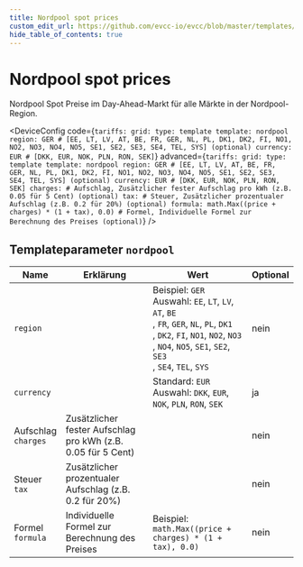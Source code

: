 ```yaml
---
title: Nordpool spot prices
custom_edit_url: https://github.com/evcc-io/evcc/blob/master/templates/definition/tariff/nordpool.yaml
hide_table_of_contents: true
---
```



# Nordpool spot prices

<DeviceFeatures features="EU" />

Nordpool Spot Preise im Day-Ahead-Markt für alle Märkte in der Nordpool-Region.


<DeviceConfig code={`tariffs:
    grid:
      type: template
      template: nordpool
      region: GER # [EE, LT, LV, AT, BE, FR, GER, NL, PL, DK1, DK2, FI, NO1, NO2, NO3, NO4, NO5, SE1, SE2, SE3, SE4, TEL, SYS] (optional)
      currency: EUR # [DKK, EUR, NOK, PLN, RON, SEK]`} advanced={`tariffs:
    grid:
      type: template
      template: nordpool
      region: GER # [EE, LT, LV, AT, BE, FR, GER, NL, PL, DK1, DK2, FI, NO1, NO2, NO3, NO4, NO5, SE1, SE2, SE3, SE4, TEL, SYS] (optional)
      currency: EUR # [DKK, EUR, NOK, PLN, RON, SEK]
      charges: # Aufschlag, Zusätzlicher fester Aufschlag pro kWh (z.B. 0.05 für 5 Cent) (optional)
      tax: # Steuer, Zusätzlicher prozentualer Aufschlag (z.B. 0.2 für 20%) (optional)
      formula: math.Max((price + charges) * (1 + tax), 0.0) # Formel, Individuelle Formel zur Berechnung des Preises (optional)`} />

## Templateparameter `nordpool`

| Name | Erklärung | Wert | Optional |
|-----------|-----------|------|----------|
| `region` |  | Beispiel: `GER`<br/>Auswahl: `EE`, `LT`, `LV`, `AT`, `BE`<br/>, `FR`, `GER`, `NL`, `PL`, `DK1`<br/>, `DK2`, `FI`, `NO1`, `NO2`, `NO3`<br/>, `NO4`, `NO5`, `SE1`, `SE2`, `SE3`<br/>, `SE4`, `TEL`, `SYS` | nein |
| `currency` |  | Standard: `EUR`<br/>Auswahl: `DKK`, `EUR`, `NOK`, `PLN`, `RON`, `SEK` | ja |
| Aufschlag<br/>`charges` | Zusätzlicher fester Aufschlag pro kWh (z.B. 0.05 für 5 Cent) |  | nein |
| Steuer<br/>`tax` | Zusätzlicher prozentualer Aufschlag (z.B. 0.2 für 20%) |  | nein |
| Formel<br/>`formula` | Individuelle Formel zur Berechnung des Preises | Beispiel: `math.Max((price + charges) * (1 + tax), 0.0)` | nein |

